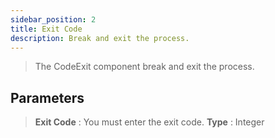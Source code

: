 ```yaml
---
sidebar_position: 2
title: Exit Code
description: Break and exit the process.
---
```

> The CodeExit component break and exit the process.

## Parameters

> **Exit Code** : You must enter the exit code. **Type** : Integer
